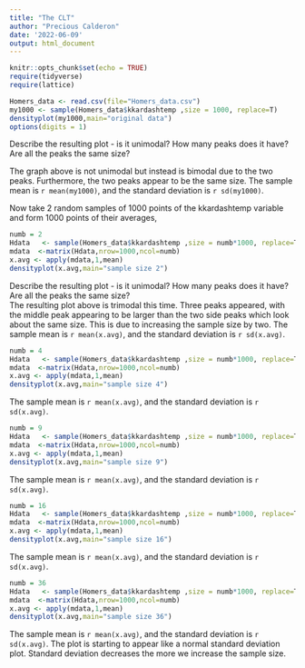 ```yaml
---
title: "The CLT"
author: "Precious Calderon"
date: '2022-06-09'
output: html_document
---  
```

  
```r
knitr::opts_chunk$set(echo = TRUE)
require(tidyverse)
require(lattice)
```

```r
Homers_data <- read.csv(file="Homers_data.csv")
my1000 <- sample(Homers_data$kkardashtemp ,size = 1000, replace=T)
densityplot(my1000,main="original data")
options(digits = 1)

```
Describe the resulting plot -  is it unimodal?  How many peaks does it have?  Are all the peaks the same size?   
  
The graph above is not unimodal but instead is bimodal due to the two peaks. Furthermore, the two peaks appear to be the same size. The sample mean is `r mean(my1000)`, and the standard deviation is `r sd(my1000)`.   
      
  
  
Now take 2 random samples of 1000 points of the kkardashtemp variable and form 1000 points of their averages,

```r
numb = 2
Hdata   <- sample(Homers_data$kkardashtemp ,size = numb*1000, replace=T)
mdata  <-matrix(Hdata,nrow=1000,ncol=numb)
x.avg <- apply(mdata,1,mean)
densityplot(x.avg,main="sample size 2")
```
Describe the resulting plot -  is it unimodal?  How many peaks does it have?  Are all the peaks the same size?      
The resulting plot above is trimodal this time. Three peaks appeared, with the middle peak appearing to be larger than the two side peaks which look about the same size. This is due to increasing the sample size by two. The sample mean is `r mean(x.avg)`, and the standard deviation is `r sd(x.avg)`.  
  
```r
numb = 4
Hdata   <- sample(Homers_data$kkardashtemp ,size = numb*1000, replace=T)
mdata  <-matrix(Hdata,nrow=1000,ncol=numb)
x.avg <- apply(mdata,1,mean)
densityplot(x.avg,main="sample size 4")
```
  
The sample mean is `r mean(x.avg)`, and the standard deviation is `r sd(x.avg)`.  
  
    
```r
numb = 9
Hdata   <- sample(Homers_data$kkardashtemp ,size = numb*1000, replace=T)
mdata  <-matrix(Hdata,nrow=1000,ncol=numb)
x.avg <- apply(mdata,1,mean)
densityplot(x.avg,main="sample size 9")
```  
   
The sample mean is `r mean(x.avg)`, and the standard deviation is `r sd(x.avg)`.  
  
    
```r
numb = 16
Hdata   <- sample(Homers_data$kkardashtemp ,size = numb*1000, replace=T)
mdata  <-matrix(Hdata,nrow=1000,ncol=numb)
x.avg <- apply(mdata,1,mean)
densityplot(x.avg,main="sample size 16")
```  
  
The sample mean is `r mean(x.avg)`, and the standard deviation is `r sd(x.avg)`.
  
  
```r
numb = 36
Hdata   <- sample(Homers_data$kkardashtemp ,size = numb*1000, replace=T)
mdata  <-matrix(Hdata,nrow=1000,ncol=numb)
x.avg <- apply(mdata,1,mean)
densityplot(x.avg,main="sample size 36")
```  
  
The sample mean is `r mean(x.avg)`, and the standard deviation is `r sd(x.avg)`. The plot is starting to appear like a normal standard deviation plot. Standard deviation decreases the more we increase the sample size. 
  